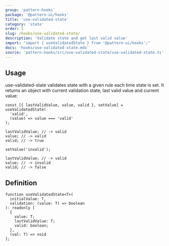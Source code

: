 ```yaml
---
group: 'pattern-hooks'
package: '@pattern-ui/hooks'
title: 'use-validated-state'
category: 'state'
order: 1
slug: /hooks/use-validated-state/
description: 'Validate state and get last valid value'
import: "import { useValidatedState } from '@pattern-ui/hooks';"
docs: 'hooks/use-validated-state.mdx'
source: 'pattern-hooks/src/use-validated-state/use-validated-state.ts'
---
```


## Usage

use-validated-state validates state with a given rule each time state is set. It returns an object with current validation state, last valid value and current value:

```tsx
const [{ lastValidValue, value, valid }, setValue] = useValidatedState(
  'valid',
  (value) => value === 'valid'
);

lastValidValue; // -> valid
value; // -> valid
valid; // -> true

setValue('invalid');

lastValidValue; // -> valid
value; // -> invalid
valid; // -> false
```

## Definition

```tsx
function useValidatedState<T>(
  initialValue: T,
  validation: (value: T) => boolean
): readonly [
  {
    value: T;
    lastValidValue: T;
    valid: boolean;
  },
  (val: T) => void
];
```
